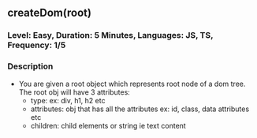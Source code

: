 ## createDom(root)

### Level: Easy, Duration: 5 Minutes, Languages: JS, TS, Frequency: 1/5

### Description

- You are given a root object which represents root node of a dom tree. The root obj will have 3 attributes:
  - type: ex: div, h1, h2 etc
  - attributes: obj that has all the attributes ex: id, class, data attributes etc
  - children: child elements or string ie text content
